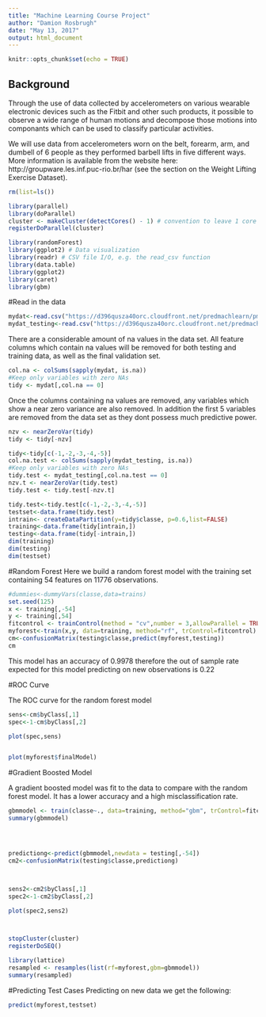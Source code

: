 ```yaml
---
title: "Machine Learning Course Project"
author: "Damion Rosbrugh"
date: "May 13, 2017"
output: html_document
---
```





```r
knitr::opts_chunk$set(echo = TRUE)
```

## Background
Through the use of data collected by accelerometers on various wearable electronic devices such as the Fitbit and other such products, it possible to observe a wide range of human motions and decompose those motions into componants which can be used to classify particular activities.

We will use data from accelerometers worn on the belt, forearm, arm, and dumbell of 6 people as they performed barbell lifts in five different ways. More information is available from the website here: http://groupware.les.inf.puc-rio.br/har (see the section on the Weight Lifting Exercise Dataset). 

```r
rm(list=ls())

library(parallel)
library(doParallel)
cluster <- makeCluster(detectCores() - 1) # convention to leave 1 core for OS
registerDoParallel(cluster)

library(randomForest)
library(ggplot2) # Data visualization
library(readr) # CSV file I/O, e.g. the read_csv function
library(data.table)
library(ggplot2)
library(caret)
library(gbm)

```

#Read in the data
```r
mydat<-read.csv("https://d396qusza40orc.cloudfront.net/predmachlearn/pml-training.csv")
mydat_testing<-read.csv("https://d396qusza40orc.cloudfront.net/predmachlearn/pml-testing.csv")
```
There are a considerable amount of na values in the data set. All feature columns which contain na values will be removed for both testing and training data, as well as the final validation set.

```r

col.na <- colSums(sapply(mydat, is.na))
#Keep only variables with zero NAs
tidy <- mydat[,col.na == 0]
```

Once the columns containing na values are removed, any variables which show a near zero variance are also removed. In addition the first 5 variables are removed from the data set as they dont possess much predictive power.
```r
nzv <- nearZeroVar(tidy)
tidy <- tidy[-nzv]

tidy<-tidy[c(-1,-2,-3,-4,-5)]
col.na.test <- colSums(sapply(mydat_testing, is.na))
#Keep only variables with zero NAs
tidy.test <- mydat_testing[,col.na.test == 0]
nzv.t <- nearZeroVar(tidy.test)
tidy.test <- tidy.test[-nzv.t]

tidy.test<-tidy.test[c(-1,-2,-3,-4,-5)]
testset<-data.frame(tidy.test)
intrain<- createDataPartition(y=tidy$classe, p=0.6,list=FALSE)
training<-data.frame(tidy[intrain,])
testing<-data.frame(tidy[-intrain,])
dim(training)
dim(testing)
dim(testset)
```
#Random Forest
Here we build a random forest model with the training set containing 54 features on 11776 observations. 

```r
#dummies<-dummyVars(classe,data=trains)
set.seed(125)
x <- training[,-54]
y <- training[,54]
fitcontrol <- trainControl(method = "cv",number = 3,allowParallel = TRUE)
myforest<-train(x,y, data=training, method="rf", trControl=fitcontrol)
cm<-confusionMatrix(testing$classe,predict(myforest,testing))
cm
```

This model has an accuracy of 0.9978 therefore the out of sample rate expected for this model predicting on new observations is 0.22



#ROC Curve

The ROC curve for the random forest model
```r

sens<-cm$byClass[,1]
spec<-1-cm$byClass[,2]

plot(spec,sens)



```




```r
plot(myforest$finalModel)


```

#Gradient Boosted Model

A gradient boosted model was fit to the data to compare with the random forest model. It has a lower accuracy and a high misclassification rate.
```r
gbmmodel <- train(classe~., data=training, method="gbm", trControl=fitcontrol)
summary(gbmmodel)




predictiong<-predict(gbmmodel,newdata = testing[,-54])
cm2<-confusionMatrix(testing$classe,predictiong)



sens2<-cm2$byClass[,1]
spec2<-1-cm2$byClass[,2]

plot(spec2,sens2)



stopCluster(cluster)
registerDoSEQ()

```

```r
library(lattice)
resampled <- resamples(list(rf=myforest,gbm=gbmmodel))
summary(resampled)

```

#Predicting Test Cases
Predicting on new data we get the following:


```r
predict(myforest,testset)

```
